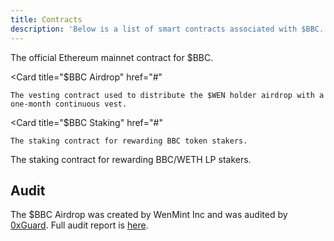 ```yaml
---
title: Contracts
description: 'Below is a list of smart contracts associated with $BBC. Links will be added after launch.'
---
```


<CardGroup cols={1}>
  <Card
    title="$BBC Token"
    href="#"
  >
    The official Ethereum mainnet contract for $BBC.
  </Card>

  <Card
    title="$BBC Airdrop"
    href="#"
  >
    The vesting contract used to distribute the $WEN holder airdrop with a one-month continuous vest.
  </Card>

  <Card
    title="$BBC Staking"
    href="#"
  >
    The staking contract for rewarding BBC token stakers.
  </Card>
  <Card
    title="LP Staking"
    href="#"
  >
    The staking contract for rewarding BBC/WETH LP stakers.
  </Card>
</CardGroup>

## Audit

The $BBC Airdrop was created by WenMint Inc and was audited by [0xGuard](https://0xguard.com/). Full audit report is [here](https://github.com/0xGuard-com/audit-reports/blob/master/WEN/WEN.pdf).

